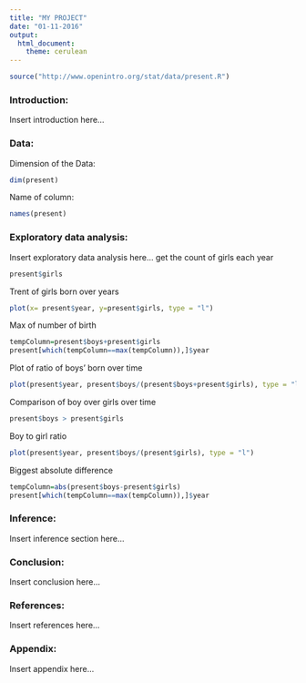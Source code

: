 ```yaml
---
title: "MY PROJECT"
date: "01-11-2016"
output:
  html_document:
    theme: cerulean
---
```


<!-- For more info on RMarkdown see http://rmarkdown.rstudio.com/ -->

<!-- Enter the code required to load your data in the space below. The data will be loaded but the line of code won't show up in your write up (echo=FALSE) in order to save space-->
```r
source("http://www.openintro.org/stat/data/present.R")
```

<!-- In the remainder of the document, add R code chunks as needed -->

### Introduction:

Insert introduction here...

### Data:

Dimension of the Data:

```r
dim(present)
```

Name of column:
```r
names(present)
```


### Exploratory data analysis:

Insert exploratory data analysis here...
get the count of girls each year
```r
present$girls
```

Trent of girls born over years
```r
plot(x= present$year, y=present$girls, type = "l")
```

Max of number of birth
```r
tempColumn=present$boys+present$girls
present[which(tempColumn==max(tempColumn)),]$year
```

Plot of ratio of boys' born over time
```r
plot(present$year, present$boys/(present$boys+present$girls), type = "l")
```

Comparison of boy over girls over time

```r
present$boys > present$girls
```

Boy to girl ratio
```r
plot(present$year, present$boys/(present$girls), type = "l")
```

Biggest absolute difference 
```r
tempColumn=abs(present$boys-present$girls)
present[which(tempColumn==max(tempColumn)),]$year
```


### Inference:

Insert inference section here...

### Conclusion:

Insert conclusion here...

### References:

Insert references here...

### Appendix:

Insert appendix here...